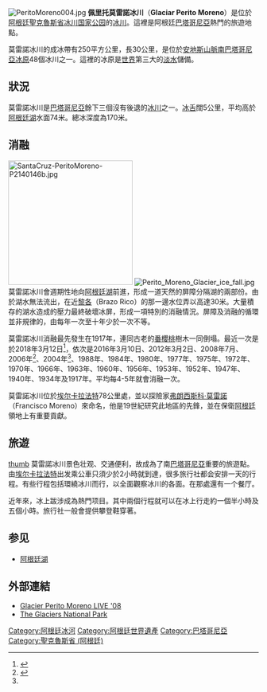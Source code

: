 {{coord|50|29|S|73|03|W|type:glacier_region:AR|display=title}}
{{noteTA|zh-tw:冰河; zh-hk:冰川;zh-hans:冰川}}
[[File:PeritoMoreno004.jpg|thumb]]
'''佩里托莫雷諾冰川'''（'''Glaciar Perito Moreno'''）是位於[[阿根廷|阿根廷]][[聖克魯斯省_(阿根廷)|聖克魯斯省]][[冰川国家公园_(阿根廷)|冰川国家公园]]的[[冰川|冰川]]。這裡是阿根廷[[巴塔哥尼亞|巴塔哥尼亞]]熱門的旅遊地點。

莫雷諾冰川的成冰帶有250平方公里，長30公里，是位於[[安地斯山脈|安地斯山脈]][[南巴塔哥尼亞冰原|南巴塔哥尼亞冰原]]48個冰川之一。這裡的冰原是[[世界|世界]]第三大的[[淡水|淡水]]儲備。

== 狀況 ==
莫雷諾冰川是[[巴塔哥尼亞|巴塔哥尼亞]]餘下三個沒有後退的[[冰川|冰川]]之一。[[冰舌|冰舌]]闊5公里，平均高於[[阿根廷湖|阿根廷湖]]水面74米。總冰深度為170米。
{{wide image|155 - Glacier Perito Moreno - Panorama de la partie nord - Janvier 2010.jpg|1400px|莫雷諾冰川的全景。}}

== 消融 ==
[[File:SantaCruz-PeritoMoreno-P2140146b.jpg|250px]]
[[Image:Perito_Moreno_Glacier_ice_fall.jpg|thumb]]
莫雷諾冰川會週期性地向[[阿根廷湖|阿根廷湖]]前進，形成一道天然的屏障分隔湖的兩部份。由於湖水無法流出，在近[[黎各|黎各]]（Brazo Rico）的那一邊水位弄以高達30米。大量積存的湖水造成的壓力最終破壞冰屏，形成一項特別的消融情況。屏障及消融的循環並非規律的，由每年一次至十年少於一次不等。

莫雷諾冰川消融最先發生在1917年，連同古老的[[番櫻桃|番櫻桃]]樹木一同倒塌。最近一次是於2018年3月12日<ref>{{Cite new|url=https://www.clarin.com/sociedad/puente-hielo-perito-moreno-quedo-borde-ruptura_0_B1HQqNQFz.html|title=El "puente" de hielo del Perito Moreno se rompió sin público|accessdate=2018-03-12|language=es|date=2018-03-11|archive-date=2022-02-07|archive-url=https://web.archive.org/web/20220207010203/https://www.clarin.com/sociedad/puente-hielo-perito-moreno-quedo-borde-ruptura_0_B1HQqNQFz.html|dead-url=no}}</ref>，依次是2016年3月10日、2012年3月2日、2008年7月、2006年<ref name=":0">{{Cite book|title=El Planeta tierra en peligro. Calentamiento global. Cambio climático. Solución|isbn=978-84-8454-984-0|last=Amestroy Alonso|first=José|pages=141}}</ref>、2004年<ref name=":0" />、1988年、1984年、1980年、1977年、1975年、1972年、1970年、1966年、1963年、1960年、1956年、1953年、1952年、1947年、1940年、1934年及1917年。平均每4-5年就會消融一次。

莫雷諾冰川位於[[埃尔卡拉法特|埃尔卡拉法特]]78公里處，並以探險家[[弗朗西斯科·莫雷諾|弗朗西斯科·莫雷諾]]（Francisco Moreno）來命名，他是19世紀研究此地區的先鋒，並在保衛[[阿根廷|阿根廷]]領地上有重要貢獻。

== 旅遊 ==
[[image:Perito_Moreno_minitrekking_Stevage.jpg|thumb]]
莫雷諾冰川景色壮观、交通便利，故成為了南[[巴塔哥尼亞|巴塔哥尼亞]]重要的旅遊點。由[[埃尔卡拉法特|埃尔卡拉法特]]出发乘公車只須少於2小時就到達，很多旅行社都会安排一天的行程。有些行程包括環繞冰川而行，以全面觀察冰川的各面。在那處還有一个餐厅。

近年來，冰上跋涉成為熱門项目。其中兩個行程就可以在冰上行走約一個半小時及五個小時。旅行社一般會提供攀登鞋穿著。

== 参见 ==
{{Portal|阿根廷}}
* [[阿根廷湖|阿根廷湖]]

== 外部連結 ==
{{Commons|Perito Moreno}}
* [https://web.archive.org/web/20080802114635/http://glaciar.epatagonia.gov.ar/ Glacier Perito Moreno LIVE '08]
* [https://web.archive.org/web/20090302160143/http://www.inargentinatourism.com.ar/en/santa_cruz/index.php The Glaciers National Park]

{{DEFAULTSORT:Moreno}}
[[Category:阿根廷冰河|Category:阿根廷冰河]]
[[Category:阿根廷世界遺產|Category:阿根廷世界遺產]]
[[Category:巴塔哥尼亞|Category:巴塔哥尼亞]]
[[Category:聖克魯斯省_(阿根廷)|Category:聖克魯斯省 (阿根廷)]]